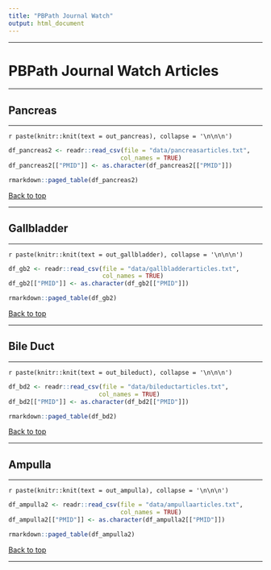 ```yaml
---
title: "PBPath Journal Watch"
output: html_document
---
```



---

# PBPath Journal Watch Articles {.tabset .tabset-fade .tabset-pills #pbpath_jw}

---

\pagebreak


## Pancreas {#pancreas}

---


`r paste(knitr::knit(text = out_pancreas), collapse = '\n\n\n')`


```r
df_pancreas2 <- readr::read_csv(file = "data/pancreasarticles.txt",
                               col_names = TRUE)
df_pancreas2[["PMID"]] <- as.character(df_pancreas2[["PMID"]])

```

```r
rmarkdown::paged_table(df_pancreas2)
```





<a href="#top" target="_self">Back to top</a>

---

\pagebreak



## Gallbladder {#gallbladder}

---

`r paste(knitr::knit(text = out_gallbladder), collapse = '\n\n\n')`


```r
df_gb2 <- readr::read_csv(file = "data/gallbladderarticles.txt",
                          col_names = TRUE)
df_gb2[["PMID"]] <- as.character(df_gb2[["PMID"]])

```

```r
rmarkdown::paged_table(df_gb2)
```





<a href="#top" target="_self">Back to top</a>

---

\pagebreak


## Bile Duct {#bileduct}

---


`r paste(knitr::knit(text = out_bileduct), collapse = '\n\n\n')`


```r
df_bd2 <- readr::read_csv(file = "data/bileductarticles.txt",
                         col_names = TRUE)
df_bd2[["PMID"]] <- as.character(df_bd2[["PMID"]])

```

```r
rmarkdown::paged_table(df_bd2)
```




<a href="#top" target="_self">Back to top</a>

---

\pagebreak


## Ampulla {#ampulla}

---


`r paste(knitr::knit(text = out_ampulla), collapse = '\n\n\n')`


```r
df_ampulla2 <- readr::read_csv(file = "data/ampullaarticles.txt",
                               col_names = TRUE)
df_ampulla2[["PMID"]] <- as.character(df_ampulla2[["PMID"]])

```

```r
rmarkdown::paged_table(df_ampulla2)
```






<a href="#top" target="_self">Back to top</a>

---

\pagebreak

